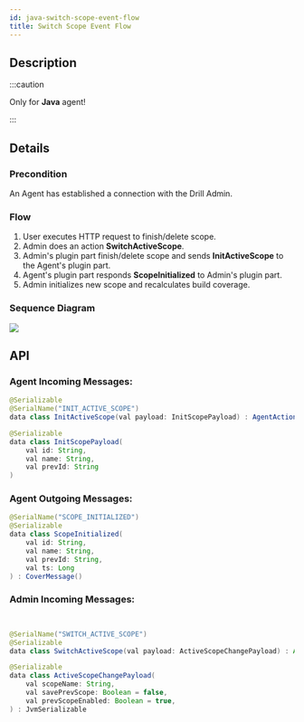 ```yaml
---
id: java-switch-scope-event-flow
title: Switch Scope Event Flow
---
```



## Description
:::caution

Only for **Java** agent!

:::

## Details

### Precondition
An Agent has established a connection with the Drill Admin.

### Flow
1. User executes HTTP request to finish/delete scope.
2. Admin does an action **SwitchActiveScope**.
3. Admin's plugin part finish/delete scope and sends **InitActiveScope** to the Agent's plugin part.
4. Agent's plugin part responds **ScopeInitialized** to Admin's plugin part.
5. Admin initializes new scope and recalculates build coverage.

### Sequence Diagram
<Image src="/img/for-development/switch-scope-sequence.png"/>

## API
### Agent Incoming Messages:

```java
@Serializable
@SerialName("INIT_ACTIVE_SCOPE")
data class InitActiveScope(val payload: InitScopePayload) : AgentAction()

@Serializable
data class InitScopePayload(
    val id: String,
    val name: String,
    val prevId: String
)

```
### Agent Outgoing Messages:

```java
@SerialName("SCOPE_INITIALIZED")
@Serializable
data class ScopeInitialized(
    val id: String,
    val name: String,
    val prevId: String,
    val ts: Long
) : CoverMessage()
```
### Admin Incoming Messages:
```java


@SerialName("SWITCH_ACTIVE_SCOPE")
@Serializable
data class SwitchActiveScope(val payload: ActiveScopeChangePayload) : Action()

@Serializable
data class ActiveScopeChangePayload(
    val scopeName: String,
    val savePrevScope: Boolean = false,
    val prevScopeEnabled: Boolean = true,
) : JvmSerializable
```
